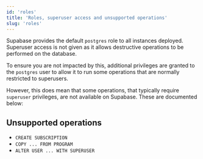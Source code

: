 ```yaml
---
id: 'roles'
title: 'Roles, superuser access and unsupported operations'
slug: 'roles'
---
```


Supabase provides the default `postgres` role to all instances deployed. Superuser access is not given as it allows destructive operations to be performed on the database.

To ensure you are not impacted by this, additional privileges are granted to the `postgres` user to allow it to run some operations that are normally restricted to superusers.

However, this does mean that some operations, that typically require `superuser` privileges, are not available on Supabase. These are documented below:

## Unsupported operations

- `CREATE SUBSCRIPTION`
- `COPY ... FROM PROGRAM`
- `ALTER USER ... WITH SUPERUSER`
